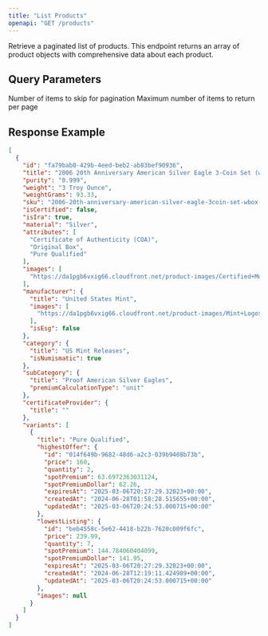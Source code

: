 ```yaml
---
title: "List Products"
openapi: "GET /products"
---
```


Retrieve a paginated list of products. This endpoint returns an array of product objects with comprehensive data about each product.

## Query Parameters

<ParamField query="offset" type="integer" default="0">
  Number of items to skip for pagination
</ParamField>

<ParamField query="limit" type="integer" default="10" min="1" max="100">
  Maximum number of items to return per page
</ParamField>

## Response Example

```json
[
  {
    "id": "fa79bab0-429b-4eed-beb2-ab83bef90936",
    "title": "2006 20th Anniversary American Silver Eagle 3-Coin Set (w/Box & COA)",
    "purity": "0.999",
    "weight": "3 Troy Ounce",
    "weightGrams": 93.33,
    "sku": "2006-20th-anniversary-american-silver-eagle-3coin-set-wbox--coa-000421",
    "isCertified": false,
    "isIra": true,
    "material": "Silver",
    "attributes": [
      "Certificate of Authenticity (COA)",
      "Original Box",
      "Pure Qualified"
    ],
    "images": [
      "https://da1pgb6vxig66.cloudfront.net/product-images/Certified+Moderns/2006+ASE+Set.png"
    ],
    "manufacturer": {
      "title": "United States Mint",
      "images": [
        "https://da1pgb6vxig66.cloudfront.net/product-images/Mint+Logos/Mint.png"
      ],
      "isEsg": false
    },
    "category": {
      "title": "US Mint Releases",
      "isNumismatic": true
    },
    "subCategory": {
      "title": "Proof American Silver Eagles",
      "premiumCalculationType": "unit"
    },
    "certificateProvider": {
      "title": ""
    },
    "variants": [
      {
        "title": "Pure Qualified",
        "highestOffer": {
          "id": "014f649b-9682-48d6-a2c3-039b9408b73b",
          "price": 160,
          "quantity": 2,
          "spotPremium": 63.6972363031124,
          "spotPremiumDollar": 62.26,
          "expiresAt": "2025-03-06T20:27:29.32023+00:00",
          "createdAt": "2024-06-28T01:58:28.515655+00:00",
          "updatedAt": "2025-03-06T20:24:53.000715+00:00"
        },
        "lowestListing": {
          "id": "beb4558c-5e62-4418-b22b-7620c009f6fc",
          "price": 239.99,
          "quantity": 7,
          "spotPremium": 144.784060404099,
          "spotPremiumDollar": 141.95,
          "expiresAt": "2025-03-06T20:27:29.32023+00:00",
          "createdAt": "2024-06-28T12:19:11.424989+00:00",
          "updatedAt": "2025-03-06T20:24:53.000715+00:00"
        },
        "images": null
      }
    ]
  }
]
```
